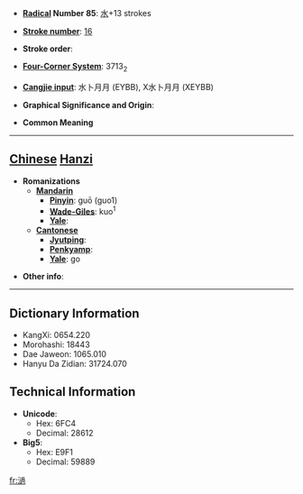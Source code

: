 * '''[[Wiktionary:Chinese radical index| Radical]] Number 85''': [[Wiktionary:Chinese radical index 水|水]]+13 strokes

* '''[[Wiktionary:Chinese total strokes index|Stroke number]]''': [[Wiktionary:Chinese total strokes index 16|16]]

* '''Stroke order''': 

* '''[[Wiktionary:Chinese four corner index|Four-Corner System]]''': 3713<sub>2</sub>

* '''[[Wiktionary:Chinese Cangjie index|Cangjie input]]''': 水卜月月 (EYBB), X水卜月月 (XEYBB)

* '''Graphical Significance and Origin''': 

* '''Common Meaning'''

----

== [[Chinese]] [[Hanzi]] ==

* '''Romanizations'''
** '''[[Mandarin]]'''
*** '''[[Pinyin]]''': guō (guo1)
*** '''[[Wade-Giles]]''': kuo<sup>1</sup>
*** '''[[Yale]]''': 
** '''[[Cantonese]]'''
*** '''[[Jyutping]]''':
*** '''[[Penkyamp]]''': 
*** '''[[Yale]]''': go

* '''Other info''': 

----

== Dictionary Information ==

* KangXi: 0654.220
* Morohashi: 18443
* Dae Jaweon: 1065.010
* Hanyu Da Zidian: 31724.070

== Technical Information ==

* '''Unicode''':
** Hex: 6FC4
** Decimal: 28612
* '''Big5''':
** Hex: E9F1
** Decimal: 59889

[[fr:濄]]